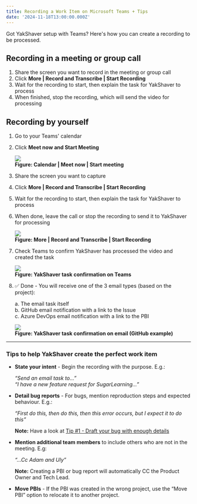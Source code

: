 ```yaml
---
title: Recording a Work Item on Microsoft Teams + Tips
date: '2024-11-18T13:00:00.000Z'
---
```


Got YakShaver setup with Teams? Here's how you can create a recording to be processed.

## Recording in a meeting or group call

1. Share the screen you want to record in the meeting or group call
2. Click **More | Record and Transcribe | Start Recording**
3. Wait for the recording to start, then explain the task for YakShaver to process
4. When finished, stop the recording, which will send the video for processing

## Recording by yourself

1. Go to your Teams' calendar
2. Click **Meet now and Start Meeting**

   ![](/YakShaver/Blogs/meeting-with-yourself.png)\
   **Figure: Calendar | Meet now | Start meeting**
3. Share the screen you want to capture
4. Click **More | Record and Transcribe | Start Recording**
5. Wait for the recording to start, then explain the task for YakShaver to process
6. When done, leave the call or stop the recording to send it to YakShaver for processing

   ![](/YakShaver/Blogs/start-recording.png)\
   **Figure: More | Record and Transcribe | Start Recording**
7. Check Teams to confirm YakShaver has processed the video and created the task

   ![](/YakShaver/yakshaver-is-done.png)\
   **Figure: YakShaver task confirmation on Teams**

8. ✅ Done - You will receive one of the 3 email types (based on the project):   

   a. The email task itself   
   b. GitHub email notification with a link to the Issue   
   c. Azure DevOps email notification with a link to the PBI

   ![](/YakShaver/yakshaver-github-email.png)\
   **Figure: YakShaver task confirmation on email (GitHub example)**

***

### Tips to help YakShaver create the perfect work item

* **State your intent** - Begin the recording with the purpose. E.g.:   
  
   *“Send an email task to...”*   
   *“I have a new feature request for SugarLearning...”*

* **Detail bug reports** - For bugs, mention reproduction steps and expected behaviour. E.g.:   
   
   *“First do this, then do this, then this error occurs, but I expect it to do this”*
  
   **Note:** Have a look at [Tip #1 - Draft your bug with enough details](https://www.ssw.com.au/rules/report-bugs-and-suggestions/#tip-1-draft-your-bug-with-enough-details)

* **Mention additional team members** to include others who are not in the meeting. E.g:   

   *“...Cc Adam and Uly”*

   **Note:** Creating a PBI or bug report will automatically CC the Product Owner and Tech Lead.

* **Move PBIs** - If the PBI was created in the wrong project, use the “Move PBI” option to relocate it to another project.
